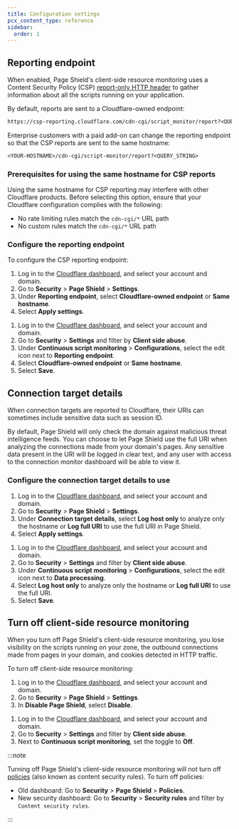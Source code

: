 ```yaml
---
title: Configuration settings
pcx_content_type: reference
sidebar:
  order: 1
---
```



## Reporting endpoint

When enabled, Page Shield's client-side resource monitoring uses a <GlossaryTooltip term="content security policy (CSP)">Content Security Policy (CSP)</GlossaryTooltip> [report-only HTTP header](/page-shield/reference/csp-header/) to gather information about all the scripts running on your application.

By default, reports are sent to a Cloudflare-owned endpoint:

```txt
https://csp-reporting.cloudflare.com/cdn-cgi/script_monitor/report?<QUERY_STRING>
```

Enterprise customers with a paid add-on can change the reporting endpoint so that the CSP reports are sent to the same hostname:

```txt
<YOUR-HOSTNAME>/cdn-cgi/script-monitor/report?<QUERY_STRING>
```

### Prerequisites for using the same hostname for CSP reports

Using the same hostname for CSP reporting may interfere with other Cloudflare products. Before selecting this option, ensure that your Cloudflare configuration complies with the following:

- No rate limiting rules match the `cdn-cgi/*` URL path
- No custom rules match the `cdn-cgi/*` URL path

### Configure the reporting endpoint

To configure the CSP reporting endpoint:

<Tabs syncKey="dashNewNav"> <TabItem label="Old dashboard">

1. Log in to the [Cloudflare dashboard](https://dash.cloudflare.com/), and select your account and domain.
2. Go to **Security** > **Page Shield** > **Settings**.
3. Under **Reporting endpoint**, select **Cloudflare-owned endpoint** or **Same hostname**.
4. Select **Apply settings**.

</TabItem> <TabItem label="New dashboard" icon="rocket">

1. Log in to the [Cloudflare dashboard](https://dash.cloudflare.com/), and select your account and domain.
2. Go to **Security** > **Settings** and filter by **Client side abuse**.
3. Under **Continuous script monitoring** > **Configurations**, select the edit icon next to **Reporting endpoint**.
4. Select **Cloudflare-owned endpoint** or **Same hostname**.
5. Select **Save**.

</TabItem> </Tabs>

## Connection target details

When connection targets are reported to Cloudflare, their URIs can sometimes include sensitive data such as session ID.

By default, Page Shield will only check the domain against malicious threat intelligence feeds. You can choose to let Page Shield use the full URI when analyzing the connections made from your domain's pages. Any sensitive data present in the URI will be logged in clear text, and any user with access to the connection monitor dashboard will be able to view it.

### Configure the connection target details to use

<Tabs syncKey="dashNewNav"> <TabItem label="Old dashboard">

1. Log in to the [Cloudflare dashboard](https://dash.cloudflare.com/), and select your account and domain.
2. Go to **Security** > **Page Shield** > **Settings**.
3. Under **Connection target details**, select **Log host only** to analyze only the hostname or **Log full URI** to use the full URI in Page Shield.
4. Select **Apply settings**.

</TabItem> <TabItem label="New dashboard" icon="rocket">

1. Log in to the [Cloudflare dashboard](https://dash.cloudflare.com/), and select your account and domain.
2. Go to **Security** > **Settings** and filter by **Client side abuse**.
3. Under **Continuous script monitoring** > **Configurations**, select the edit icon next to **Data processing**.
4. Select **Log host only** to analyze only the hostname or **Log full URI** to use the full URI.
5. Select **Save**.

</TabItem> </Tabs>

## Turn off client-side resource monitoring

When you turn off Page Shield's client-side resource monitoring, you lose visibility on the scripts running on your zone, the outbound connections made from pages in your domain, and cookies detected in HTTP traffic.

To turn off client-side resource monitoring:

<Tabs syncKey="dashNewNav"> <TabItem label="Old dashboard">

1. Log in to the [Cloudflare dashboard](https://dash.cloudflare.com/), and select your account and domain.
2. Go to **Security** > **Page Shield** > **Settings**.
3. In **Disable Page Shield**, select **Disable**.

</TabItem> <TabItem label="New dashboard" icon="rocket">

1. Log in to the [Cloudflare dashboard](https://dash.cloudflare.com/), and select your account and domain.
2. Go to **Security** > **Settings** and filter by **Client side abuse**.
3. Next to **Continuous script monitoring**, set the toggle to **Off**.

</TabItem> </Tabs>

:::note

Turning off Page Shield's client-side resource monitoring will not turn off [policies](/page-shield/policies/) (also known as content security rules). To turn off policies:

- Old dashboard: Go to **Security** > **Page Shield** > **Policies**.
- New security dashboard: Go to **Security** > **Security rules** and filter by `Content security rules`.

:::
